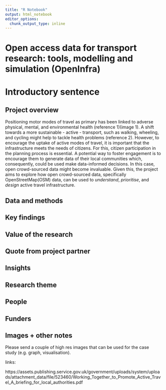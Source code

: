 ```yaml
---
title: "R Notebook"
output: html_notebook
editor_options: 
  chunk_output_type: inline
---
```


# Open access data for transport research: tools, modelling and simulation (OpenInfra)

# Introductory sentence

<!-- try to get to the bottom of your research in one sentence, this is your elevator pitch. -->

## Project overview

<!---Sticking to one paragraph (3-4 sentences) give the background of the project including project aims. Is there anything new or unique about this research? --->

Positioning motor modes of travel as primary has been linked to adverse physical, mental, and environmental health (reference 1)(image 1). A shift towards a more sustainable - active - transport, such as walking, wheeling, and cycling might help to tackle health problems (reference 2). However, to encourage the uptake of active modes of travel, it is important that the infrastructure meets the needs of citizens. For this, citizen participation in the planning process is essential. A potential way to foster engagement is to encourage them to generate data of their local communities which, consequently, could be used make data-informed decisions. In this case, open crowd-sourced data might become invaluable. Given this, the project aims to explore how open crowd-sourced data, specifically OpenStreetMap(OSM) data, can be used to *understand*, *prioritise*, and *design* active travel infrastructure. 

## Data and methods

<!-- Outline the; who, what, when, where and how of the study.. -->


## Key findings

<!-- Outline the results of the research project. Aim to stick to 2-3 paragraphs. Use imagery (clearly labelled) where appropriate.. -->

## Value of the research

<!-- What is the impact, how will this benefit xyz? How could the research be applied to real-world problems or what is the usage/benefit? -->

## Quote from project partner 

<!--  “One sentence or two approved by an industry partner or collaborator.” Include name, job title and organisation.-->

## Insights
<!--
· If you can try to pull out a few key points

· That can be used as bullet points

· These can serve as fast facts about the study.
-->

## Research theme

<!-- Identify which research theme this sits under:

- Health informatics

- Urban analytics

- Statistical and mathematical methods -->

## People

<!-- Who was involved, their job title and institution. -->


## Funders

<!-- Funded by? -->

## Images + other notes

Please send a couple of high res images that can be used for the case study (e.g. graph, visualisation).

links:

https://assets.publishing.service.gov.uk/government/uploads/system/uploads/attachment_data/file/523460/Working_Together_to_Promote_Active_Travel_A_briefing_for_local_authorities.pdf





